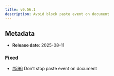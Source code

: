 ```yaml
---
title: v0.56.1
description: Avoid block paste event on document
---
```


## Metadata

- **Release date**: 2025-08-11

### Fixed

- [#596](https://github.com/InditexTech/weavejs/issues/596) Don't stop paste event on document
